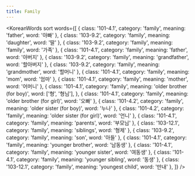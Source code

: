 ```yaml
---
title: Family
---
```



<KoreanWords
  sort
  words={[
    { class: '101-4.1', category: 'family', meaning: 'father', word: '아빠' },
    { class: '103-9.2', category: 'family', meaning: 'daughter', word: '딸' },
    { class: '103-9.2', category: 'family', meaning: 'family', word: '가족' },
    { class: '101-4.1', category: 'family', meaning: 'father', word: '아버지' },
    { class: '103-9.2', category: 'family', meaning: 'grandfather', word: '할아버지' },
    { class: '103-9.2', category: 'family', meaning: 'grandmother', word: '할머니' },
    { class: '101-4.1', category: 'family', meaning: 'mom', word: '엄마' },
    { class: '101-4.1', category: 'family', meaning: 'mother', word: '어머니' },
    {
      class: '101-4.1',
      category: 'family',
      meaning: 'older brother (for boy)',
      word: ['형', '형님'],
    },
    { class: '101-4.1', category: 'family', meaning: 'older brother (for girl)', word: '오빠' },
    { class: '101-4.2', category: 'family', meaning: 'older sister (for boy)', word: '누나' },
    { class: '101-4.2', category: 'family', meaning: 'older sister (for girl)', word: '언니' },
    { class: '101-4.1', category: 'family', meaning: 'parents', word: '부모님' },
    { class: '103-12.1', category: 'family', meaning: 'siblings', word: '형제' },
    { class: '103-9.2', category: 'family', meaning: 'son', word: '아들' },
    { class: '101-4.1', category: 'family', meaning: 'younger brother', word: '남동생' },
    { class: '101-4.1', category: 'family', meaning: 'younger sister', word: '여동생' },
    { class: '101-4.1', category: 'family', meaning: 'younger sibling', word: '동생' },
    { class: '103-12.1', category: 'family', meaning: 'youngest child', word: '만내' },
  ]}
/>
